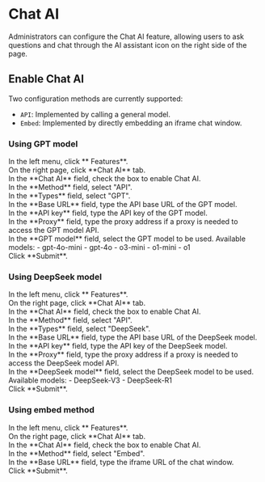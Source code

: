 # Chat AI

Administrators can configure the Chat AI feature, allowing users to ask questions and chat through the AI assistant icon on the right side of the page.

## Enable Chat AI

Two configuration methods are currently supported:
- `API`: Implemented by calling a general model.
- `Embed`: Implemented by directly embedding an iframe chat window.

### Using GPT model
<Steps>
<div>
<Nav name="system-settings" />
</div>

<div>
In the left menu, click **<Icon name="Feature" /> Features**.
</div>

<div>
On the right page, click **Chat AI** tab.
</div>

<div>
In the **Chat AI** field, check the box to enable Chat AI.
</div>

<div>
In the **Method** field, select "API".
</div>

<div>
In the **Types** field, select "GPT".
</div>

<div>
In the **Base URL** field, type the API base URL of the GPT model.
</div>

<div>
In the **API key** field, type the API key of the GPT model.
</div>

<div>
In the **Proxy** field, type the proxy address if a proxy is needed to access the GPT model API.
</div>

<div>
In the **GPT model** field, select the GPT model to be used.
Available models:
- gpt-4o-mini
- gpt-4o
- o3-mini
- o1-mini
- o1
</div>

<div>
Click **Submit**.
</div>
</Steps>

### Using DeepSeek model
<Steps>
<div>
<Nav name="system-settings" />
</div>

<div>
In the left menu, click **<Icon name="Feature" /> Features**.
</div>

<div>
On the right page, click **Chat AI** tab.
</div>

<div>
In the **Chat AI** field, check the box to enable Chat AI.
</div>

<div>
In the **Method** field, select "API".
</div>

<div>
In the **Types** field, select "DeepSeek".
</div>

<div>
In the **Base URL** field, type the API base URL of the DeepSeek model.
</div>

<div>
In the **API key** field, type the API key of the DeepSeek model.
</div>

<div>
In the **Proxy** field, type the proxy address if a proxy is needed to access the DeepSeek model API.
</div>

<div>
In the **DeepSeek model** field, select the DeepSeek model to be used.
Available models:
- DeepSeek-V3
- DeepSeek-R1
</div>

<div>
Click **Submit**.
</div>
</Steps>

### Using embed method
<Steps>
<div>
<Nav name="system-settings" />
</div>

<div>
In the left menu, click **<Icon name="Feature" /> Features**.
</div>

<div>
On the right page, click **Chat AI** tab.
</div>

<div>
In the **Chat AI** field, check the box to enable Chat AI.
</div>

<div>
In the **Method** field, select "Embed".
</div>

<div>
In the **Base URL** field, type the iframe URL of the chat window.
</div>

<div>
Click **Submit**.
</div>

</Steps>